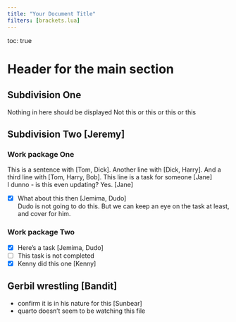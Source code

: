 ---
title: "Your Document Title"
filters: [brackets.lua]
---

toc: true

# Header for the main section

## Subdivision One

Nothing in here should be displayed
Not this or this or this or this

## Subdivision Two [Jeremy]

### Work package One

This is a sentence with [Tom, Dick].
Another line with [Dick, Harry].
And a third line with [Tom, Harry, Bob].
This line is a task for someone [Jane]  
I dunno - is this even updating? Yes. [Jane]

- [x] What about this then [Jemima, Dudo]  
Dudo is not going to do this. But we can keep an eye on the task at least, and cover for him. 

### Work package Two

- [x] Here's a task [Jemima, Dudo]
- [ ] This task is not completed
- [x] Kenny did this one [Kenny] 

## Gerbil wrestling [Bandit]

- confirm it is in his nature for this [Sunbear]
- quarto doesn't seem to be watching this file